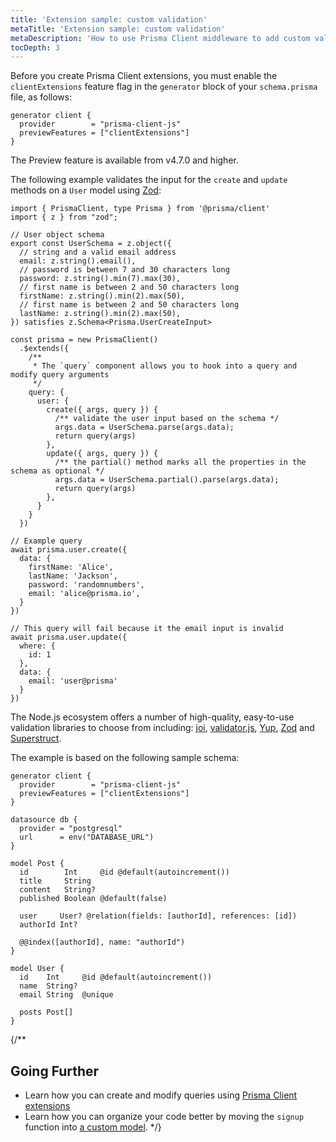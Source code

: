 ```yaml
---
title: 'Extension sample: custom validation'
metaTitle: 'Extension sample: custom validation'
metaDescription: 'How to use Prisma Client middleware to add custom validation for your queries.'
tocDepth: 3
---
```


<TopBlock>

Before you create Prisma Client extensions, you must enable the `clientExtensions` feature flag in the `generator` block of your `schema.prisma` file, as follows:

```prisma
generator client {
  provider        = "prisma-client-js"
  previewFeatures = ["clientExtensions"]
}
```

<Admonition type="info">

The Preview feature is available from v4.7.0 and higher.

</Admonition>

The following example validates the input for the `create` and `update` methods on a `User` model using [Zod](https://github.com/colinhacks/zod):

```tsx
import { PrismaClient, type Prisma } from '@prisma/client'
import { z } from "zod";

// User object schema
export const UserSchema = z.object({
  // string and a valid email address
  email: z.string().email(),
  // password is between 7 and 30 characters long
  password: z.string().min(7).max(30),
  // first name is between 2 and 50 characters long
  firstName: z.string().min(2).max(50),
  // first name is between 2 and 50 characters long
  lastName: z.string().min(2).max(50),
}) satisfies z.Schema<Prisma.UserCreateInput>

const prisma = new PrismaClient()
  .$extends({
    /**
     * The `query` component allows you to hook into a query and modify query arguments
     */
    query: {
      user: {
        create({ args, query }) {
          /** validate the user input based on the schema */
          args.data = UserSchema.parse(args.data);
          return query(args)
        },
        update({ args, query }) {
          /** the partial() method marks all the properties in the schema as optional */
          args.data = UserSchema.partial().parse(args.data);
          return query(args)
        },
      }
    }
  })

// Example query
await prisma.user.create({
  data: {
    firstName: 'Alice',
    lastName: 'Jackson',
    password: 'randomnumbers',
    email: 'alice@prisma.io',
  }
})

// This query will fail because it the email input is invalid
await prisma.user.update({
  where: {
    id: 1
  },
  data: {
    email: 'user@prisma'
  }
})
```

The Node.js ecosystem offers a number of high-quality, easy-to-use validation libraries to choose from including: [joi](https://github.com/sideway/joi), [validator.js](https://github.com/validatorjs/validator.js), [Yup](https://github.com/jquense/yup), [Zod](https://github.com/colinhacks/zod) and [Superstruct](https://github.com/ianstormtaylor/superstruct).

The example is based on the following sample schema:

```prisma
generator client {
  provider        = "prisma-client-js"
  previewFeatures = ["clientExtensions"]
}

datasource db {
  provider = "postgresql"
  url      = env("DATABASE_URL")
}

model Post {
  id        Int     @id @default(autoincrement())
  title     String
  content   String?
  published Boolean @default(false)

  user     User? @relation(fields: [authorId], references: [id])
  authorId Int?

  @@index([authorId], name: "authorId")
}

model User {
  id    Int     @id @default(autoincrement())
  name  String?
  email String  @unique

  posts Post[]
}
```

</TopBlock>

{/\*\*

## Going Further

- Learn how you can create and modify queries using [Prisma Client extensions](/concepts/components/prisma-client/client-extensions/query)
- Learn how you can organize your code better by moving the `signup` function into [a custom model](/concepts/components/prisma-client/custom-models).
  \*/}
